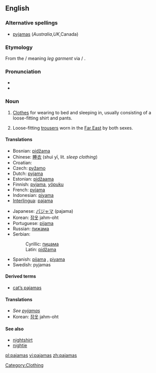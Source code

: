 <!-- NOTE: If you edit this page, please also edit "pyjamas" -->
==English==

===Alternative spellings===
* [[pyjamas]] (''Australia'',''UK'',Canada)

===Etymology===
From the {{etyl|fa}} {{fa-Arab|[[پايجامه]]}} {{IPA|/pɑjʤɑme}}/ meaning ''leg garment'' via {{etyl|ur}}/{{etyl|hi}} {{term|पैजामा|sc=Deva}}.

===Pronunciation===
* {{IPA|/pəˈdʒɑ.məz/}}
* {{audio|en-us-pajamas.ogg|Audio (US)}}

===Noun===
{{wikipedia}}
{{en-noun|-}} {{pluralonly}}

# {{US}} [[Clothes]] for wearing to bed and sleeping in, usually consisting of a loose-fitting shirt and pants.
# Loose-fitting [[trousers]] worn in the [[Far East]] by both sexes.

====Translations====
{{trans-top|clothes for wearing to bed and sleeping in}}
* Bosnian: [[pidžama]] {{f|s}}
* Chinese: [[睡衣]] (shuì yī, lit. ''sleep clothing'')
* Croatian: {{t|hr|pidžama|alt=pidžáma|f}}
* Czech: [[pyžamo]] {{n}}
* Dutch: [[pyjama]] {{m|s}}
* Estonian: [[pidžaama]]
* Finnish: [[pyjama]], [[yöpuku]] {{s}}
* French: [[pyjama]] {{m|s}}
* Indonesian: [[piyama]]
* [[Interlingua]]: [[pajama]]
{{trans-mid}}
* Japanese: [[パジャマ]] (pajama)
* Korean: [[잠옷]] jahm-oht
* Portuguese: [[pijama]] {{m|s}}
* Russian: [[пижама]] {{f|s}}
* Serbian:
*: Cyrillic: [[пиџама]] {{f}} {{s}}
*: Latin: [[pidžama#Serbian|pidžama]] {{f}} {{s}}
* Spanish: [[pijama]] {{m}}, [[piyama]] {{f}}
* Swedish: pyjamas {{c|s}}
{{trans-bottom}}

====Derived terms====
* [[cat's pajamas|cat’s pajamas]]

====Translations====
* ''See [[pyjamas#Translations|pyjamas]]''
* Korean: [[잠옷]] jahm-oht

====See also====
* [[nightshirt]]
* [[nightie]]

<!-- NOTE: If you edit this page, please also edit "pyjamas" -->

[[Category:Clothing]]

[[pl:pajamas]]
[[vi:pajamas]]
[[zh:pajamas]]
